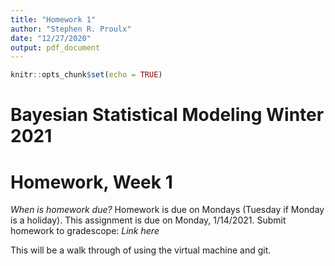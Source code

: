 ```yaml
---
title: "Homework 1"
author: "Stephen R. Proulx"
date: "12/27/2020"
output: pdf_document
---
```


```r
knitr::opts_chunk$set(echo = TRUE)
```
# Bayesian Statistical Modeling Winter 2021
# Homework, Week 1

*When is homework due?* Homework is due on Mondays (Tuesday if Monday is a holiday). This assignment is due on Monday, 1/14/2021. Submit homework to gradescope: *Link here*


This will be a walk through of using the virtual machine and git.
